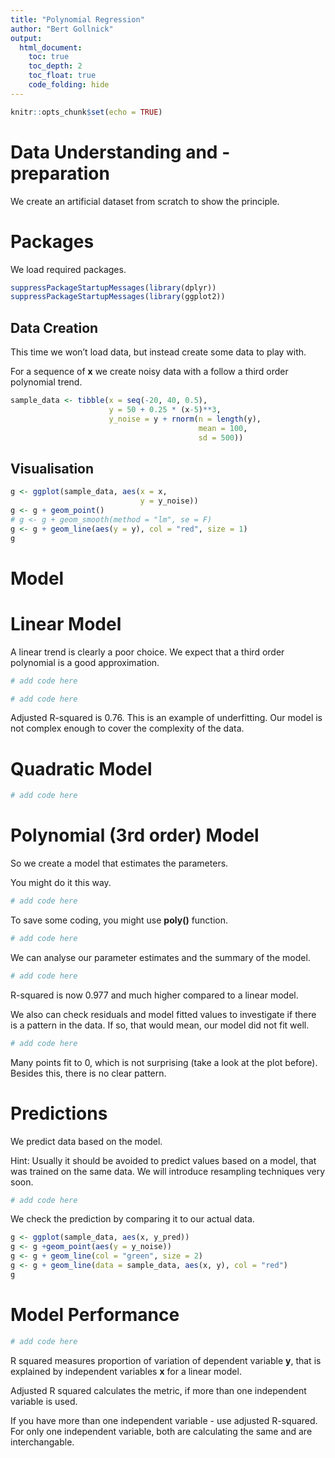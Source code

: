 ---
title: "Polynomial Regression"
author: "Bert Gollnick"
output: 
  html_document:
    toc: true
    toc_depth: 2
    toc_float: true
    code_folding: hide
---

```{r setup, include=FALSE}
knitr::opts_chunk$set(echo = TRUE)
```

# Data Understanding and -preparation

We create an artificial dataset from scratch to show the principle.

# Packages

We load required packages.

```{r}
suppressPackageStartupMessages(library(dplyr))
suppressPackageStartupMessages(library(ggplot2))
```

## Data Creation

This time we won't load data, but instead create some data to play with.

For a sequence of **x** we create noisy data with a follow a third order polynomial trend.

```{r}
sample_data <- tibble(x = seq(-20, 40, 0.5),
                      y = 50 + 0.25 * (x-5)**3,
                      y_noise = y + rnorm(n = length(y),
                                          mean = 100, 
                                          sd = 500))
```

## Visualisation

```{r}
g <- ggplot(sample_data, aes(x = x,
                             y = y_noise))
g <- g + geom_point()
# g <- g + geom_smooth(method = "lm", se = F)
g <- g + geom_line(aes(y = y), col = "red", size = 1)
g 
```

# Model

# Linear Model

A linear trend is clearly a poor choice. We expect that a third order polynomial is a good approximation. 

```{r}
# add code here
```

```{r}
# add code here
```

Adjusted R-squared is 0.76. This is an example of underfitting. Our model is not complex enough to cover the complexity of the data.

# Quadratic Model

```{r}
# add code here
```


# Polynomial (3rd order) Model 

So we create a model that estimates the parameters.

You might do it this way.

```{r}
# add code here
```

To save some coding, you might use **poly()** function.

```{r}
# add code here
```

We can analyse our parameter estimates and the summary of the model.

```{r}
# add code here
```

R-squared is now 0.977 and much higher compared to a linear model.

We also can check residuals and model fitted values to investigate if there is a pattern in the data. If so, that would mean, our model did not fit well.

```{r}
# add code here
```

Many points fit to 0, which is not surprising (take a look at the plot before). Besides this, there is no clear pattern.

# Predictions

We predict data based on the model. 

Hint: Usually it should be avoided to predict values based on a model, that was trained on the same data. We will introduce resampling techniques very soon.

```{r}
# add code here
```

We check the prediction by comparing it to our actual data.

```{r}
g <- ggplot(sample_data, aes(x, y_pred))
g <- g +geom_point(aes(y = y_noise))
g <- g + geom_line(col = "green", size = 2)
g <- g + geom_line(data = sample_data, aes(x, y), col = "red")
g
```

# Model Performance

```{r}
# add code here
```

R squared measures proportion of variation of dependent variable **y**, that is explained by independent variables **x** for a linear model.

Adjusted R squared calculates the metric, if more than one independent variable is used.

If you have more than one independent variable - use adjusted R-squared. For only one independent variable, both are calculating the same and are interchangable.



